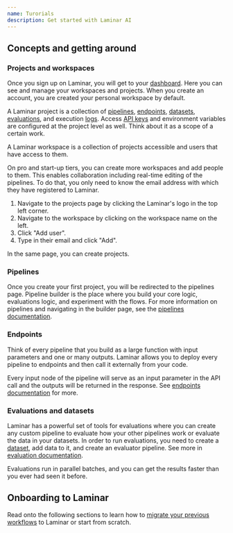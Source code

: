 ```yaml
---
name: Turorials
description: Get started with Laminar AI
---
```


## Concepts and getting around

### Projects and workspaces

Once you sign up on Laminar, you will get to your [dashboard](https://www.lmnr.ai/projects).
Here you can see and manage your workspaces and projects.
When you create an account, you are created your personal workspace by default.

A Laminar project is a collection of [pipelines](/pipeline/introduction),
[endpoints](/endpoints/introduction),
[datasets](/datasets/introduction),
[evaluations](/evaluations/introduction),
and execution [logs](/logs/introduction).
Access [API keys](/api-reference/introduction#authentication)
and environment variables are configured at the project level as well.
Think about it as a scope of a certain work. 

A Laminar workspace is a collection of projects accessible and users that have access to them.

On pro and start-up tiers, you can create more workspaces and add people to them. This enables collaboration
including real-time editing of the pipelines. To do that, you only need to know the email address with which they have registered to Laminar.

1. Navigate to the projects page by clicking the Laminar's logo in the top left corner.
1. Navigate to the workspace by clicking on the workspace name on the left.
1. Click "Add user".
1. Type in their email and click "Add".

In the same page, you can create projects.

### Pipelines

Once you create your first project, you will be redirected to the pipelines page. Pipeline builder is the place
where you build your core logic, evaluations logic, and experiment with the flows. For more information on pipelines
and navigating in the builder page, see the [pipelines documentation](/pipeline/introduction).

### Endpoints

Think of every pipeline that you build as a large function with input parameters and one or many outputs.
Laminar allows you to deploy every pipeline to endpoints and then call it externally from your code.

Every input node of the pipeline will serve as an input parameter in the API call and the outputs will
be returned in the response. See [endpoints documentation](/endpoints/introduction) for more.

### Evaluations and datasets

Laminar has a powerful set of tools for evaluations where you can create any custom pipeline to evaluate
how your other pipelines work or evaluate the data in your datasets. In order to run evaluations, you need to
create a [dataset](/datasets/introduction), add data to it, and create an evaluator pipeline. See more in
[evaluation documentation](/evaluations/introduction).

Evaluations run in parallel batches, and you can get the results faster than you ever had seen it before.

## Onboarding to Laminar

Read onto the following sections to learn how to [migrate your previous workflows](/tutorials/first-pipeline) to Laminar or start from scratch.
